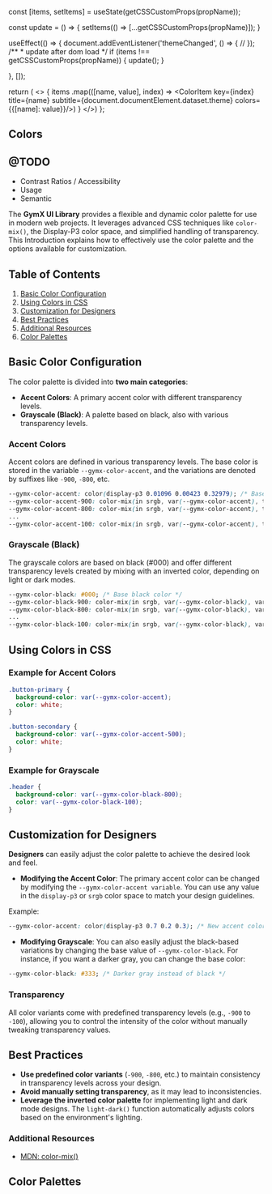 
  const [items, setItems] = useState(getCSSCustomProps(propName));

  const update = () => {
    setItems(() => [...getCSSCustomProps(propName)]);
  }

  useEffect(() => {
    document.addEventListener('themeChanged', () => {
      //
    });
    /**
     * update after dom load
     */
    if (items !== getCSSCustomProps(propName)) {
      update();
    }

  }, []);

  return (
    <>
  {
    items
      .map(([name, value], index) => <ColorItem key={index} title={name}
                                                subtitle={document.documentElement.dataset.theme}
                                                colors={{[name]: value}}/>)
  }
    </>)
};


<Meta title="Welcome/Colors" />

## Colors

## @TODO
- Contrast Ratios / Accessibility
- Usage
- Semantic

The **GymX UI Library** provides a flexible and dynamic color palette for use in modern web projects.
It leverages advanced CSS techniques like `color-mix()`, the Display-P3 color space, and simplified handling of transparency.
This Introduction explains how to effectively use the color palette and the options available for customization.

## Table of Contents
1. [Basic Color Configuration](#basic-color-configuration)
2. [Using Colors in CSS](#using-colors-in-css)
3. [Customization for Designers](#customization-for-designers)
4. [Best Practices](#best-practices)
5. [Additional Resources](#additional-resources)
6. [Color Palettes](#color-palettes)

## Basic Color Configuration

The color palette is divided into **two main categories**:
- **Accent Colors**: A primary accent color with different transparency levels.
- **Grayscale (Black)**: A palette based on black, also with various transparency levels.

### Accent Colors
Accent colors are defined in various transparency levels. The base color is stored in the variable `--gymx-color-accent`, and the variations are denoted by suffixes like `-900`, `-800`, etc.

```css
--gymx-color-accent: color(display-p3 0.01096 0.00423 0.32979); /* Base accent color */
--gymx-color-accent-900: color-mix(in srgb, var(--gymx-color-accent), transparent 10%);
--gymx-color-accent-800: color-mix(in srgb, var(--gymx-color-accent), transparent 20%);
...
--gymx-color-accent-100: color-mix(in srgb, var(--gymx-color-accent), transparent 90%);
```

### Grayscale (Black)

The grayscale colors are based on black (#000) and offer different transparency levels created by mixing with an inverted color, depending on light or dark modes.

```css
--gymx-color-black: #000; /* Base black color */
--gymx-color-black-900: color-mix(in srgb, var(--gymx-color-black), var(--_gymx-color-black-invert) 10%);
--gymx-color-black-800: color-mix(in srgb, var(--gymx-color-black), var(--_gymx-color-black-invert) 20%);
...
--gymx-color-black-100: color-mix(in srgb, var(--gymx-color-black), var(--_gymx-color-black-invert) 90%);
```

## Using Colors in CSS

### Example for Accent Colors

```css
.button-primary {
  background-color: var(--gymx-color-accent);
  color: white;
}

.button-secondary {
  background-color: var(--gymx-color-accent-500);
  color: white;
}
```

### Example for Grayscale

```css
.header {
  background-color: var(--gymx-color-black-800);
  color: var(--gymx-color-black-100);
}
```

## Customization for Designers

**Designers** can easily adjust the color palette to achieve the desired look and feel.

- **Modifying the Accent Color**: The primary accent color can be changed by modifying the `--gymx-color-accent variable`.
You can use any value in the `display-p3` or `srgb` color space to match your design guidelines.

Example:
```css
--gymx-color-accent: color(display-p3 0.7 0.2 0.3); /* New accent color */
```

- **Modifying Grayscale**: You can also easily adjust the black-based variations by changing the base value of `--gymx-color-black`.
For instance, if you want a darker gray, you can change the base color:
```css
--gymx-color-black: #333; /* Darker gray instead of black */
```

### Transparency
All color variants come with predefined transparency levels (e.g., `-900` to `-100`),
allowing you to control the intensity of the color without manually tweaking transparency values.

## Best Practices
- **Use predefined color variants** (`-900`, `-800`, etc.) to maintain consistency in transparency levels across your design.
- **Avoid manually setting transparency**, as it may lead to inconsistencies.
- **Leverage the inverted color palette** for implementing light and dark mode designs.
The `light-dark()` function automatically adjusts colors based on the environment's lighting.

### Additional Resources
- [MDN: color-mix()](https://developer.mozilla.org/en-US/docs/Web/CSS/color-mix)

## Color Palettes

<ColorPalette>
  <AccentColorItems />
</ColorPalette>

<ColorPalette>
  <GrayolorItems />
</ColorPalette>
